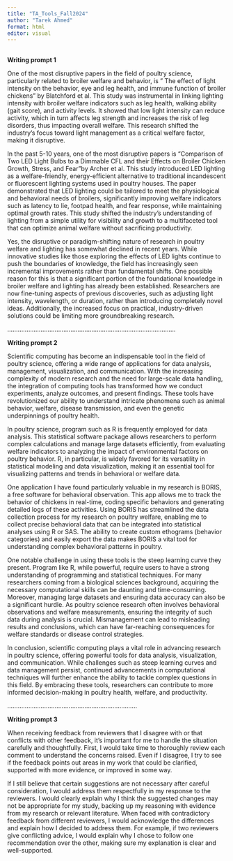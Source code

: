 ```yaml
---
title: "TA_Tools_Fall2024"
author: "Tarek Ahmed"
format: html
editor: visual
---
```


## 

**Writing prompt 1**

One of the most disruptive papers in the field of poultry science, particularly related to broiler welfare and behavior, is " The effect of light intensity on the behavior, eye and leg health, and immune function of broiler chickens" by Blatchford et al. This study was instrumental in linking lighting intensity with broiler welfare indicators such as leg health, walking ability (gait score), and activity levels. It showed that low light intensity can reduce activity, which in turn affects leg strength and increases the risk of leg disorders, thus impacting overall welfare. This research shifted the industry's focus toward light management as a critical welfare factor, making it disruptive.

In the past 5-10 years, one of the most disruptive papers is "Comparison of Two LED Light Bulbs to a Dimmable CFL and their Effects on Broiler Chicken Growth, Stress, and Fear"by Archer et al. This study introduced LED lighting as a welfare-friendly, energy-efficient alternative to traditional incandescent or fluorescent lighting systems used in poultry houses. The paper demonstrated that LED lighting could be tailored to meet the physiological and behavioral needs of broilers, significantly improving welfare indicators such as latency to lie, footpad health, and fear response, while maintaining optimal growth rates. This study shifted the industry's understanding of lighting from a simple utility for visibility and growth to a multifaceted tool that can optimize animal welfare without sacrificing productivity.

Yes, the disruptive or paradigm-shifting nature of research in poultry welfare and lighting has somewhat declined in recent years. While innovative studies like those exploring the effects of LED lights continue to push the boundaries of knowledge, the field has increasingly seen incremental improvements rather than fundamental shifts. One possible reason for this is that a significant portion of the foundational knowledge in broiler welfare and lighting has already been established. Researchers are now fine-tuning aspects of previous discoveries, such as adjusting light intensity, wavelength, or duration, rather than introducing completely novel ideas. Additionally, the increased focus on practical, industry-driven solutions could be limiting more groundbreaking research.

................................................................................................

**Writing prompt 2**

Scientific computing has become an indispensable tool in the field of poultry science, offering a wide range of applications for data analysis, management, visualization, and communication. With the increasing complexity of modern research and the need for large-scale data handling, the integration of computing tools has transformed how we conduct experiments, analyze outcomes, and present findings. These tools have revolutionized our ability to understand intricate phenomena such as animal behavior, welfare, disease transmission, and even the genetic underpinnings of poultry health.

In poultry science, program such as R is frequently employed for data analysis. This statistical software package allows researchers to perform complex calculations and manage large datasets efficiently, from evaluating welfare indicators to analyzing the impact of environmental factors on poultry behavior. R, in particular, is widely favored for its versatility in statistical modeling and data visualization, making it an essential tool for visualizing patterns and trends in behavioral or welfare data.

One application I have found particularly valuable in my research is BORIS, a free software for behavioral observation. This app allows me to track the behavior of chickens in real-time, coding specific behaviors and generating detailed logs of these activities. Using BORIS has streamlined the data collection process for my research on poultry welfare, enabling me to collect precise behavioral data that can be integrated into statistical analyses using R or SAS. The ability to create custom ethograms (behavior categories) and easily export the data makes BORIS a vital tool for understanding complex behavioral patterns in poultry.

One notable challenge in using these tools is the steep learning curve they present. Program like R, while powerful, require users to have a strong understanding of programming and statistical techniques. For many researchers coming from a biological sciences background, acquiring the necessary computational skills can be daunting and time-consuming. Moreover, managing large datasets and ensuring data accuracy can also be a significant hurdle. As poultry science research often involves behavioral observations and welfare measurements, ensuring the integrity of such data during analysis is crucial. Mismanagement can lead to misleading results and conclusions, which can have far-reaching consequences for welfare standards or disease control strategies.

In conclusion, scientific computing plays a vital role in advancing research in poultry science, offering powerful tools for data analysis, visualization, and communication. While challenges such as steep learning curves and data management persist, continued advancements in computational techniques will further enhance the ability to tackle complex questions in this field. By embracing these tools, researchers can contribute to more informed decision-making in poultry health, welfare, and productivity.

..........................................................................

**Writing prompt 3**

When receiving feedback from reviewers that I disagree with or that conflicts with other feedback, it's important for me to handle the situation carefully and thoughtfully. First, I would take time to thoroughly review each comment to understand the concerns raised. Even if I disagree, I try to see if the feedback points out areas in my work that could be clarified, supported with more evidence, or improved in some way.

If I still believe that certain suggestions are not necessary after careful consideration, I would address them respectfully in my response to the reviewers. I would clearly explain why I think the suggested changes may not be appropriate for my study, backing up my reasoning with evidence from my research or relevant literature. When faced with contradictory feedback from different reviewers, I would acknowledge the differences and explain how I decided to address them. For example, if two reviewers give conflicting advice, I would explain why I chose to follow one recommendation over the other, making sure my explanation is clear and well-supported.
